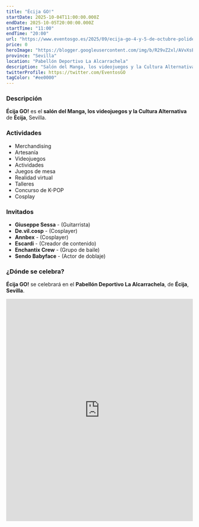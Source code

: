 ```yaml
---
title: "Écija GO!"
startDate: 2025-10-04T11:00:00.000Z
endDate: 2025-10-05T20:00:00.000Z
startTime: "11:00"
endTime: "20:00"
url: "https://www.eventosgo.es/2025/09/ecija-go-4-y-5-de-octubre-polideportivo.html"
price: 0
heroImage: "https://blogger.googleusercontent.com/img/b/R29vZ2xl/AVvXsEg81w37Nn8AaBofK57WR1R6jCsISJ5RoG7hkT1M2eAslWiCb50csaf8BhYAL5NYkOqvXE0LHI_ruBuEUtuV_srrhfx9542z2HzTjn_XmJlxrUZb5xPAbX5460KDZLloiLt6uoOTmeA4ftZWnkA0pnMx2w8-hNllN5f8iR1prj9f-JvIC4Mlx5wraq6-nUU7/s600/POSTER%20DEFINITIVO%20-%20copia.jpg"
province: "Sevilla"
location: "Pabellón Deportivo La Alcarrachela"
description: "Salón del Manga, los videojuegos y la Cultura Alternativa de Écija"
twitterProfile: https://twitter.com/EventosGO
tagColor: "#ee0000"
---
```


### Descripción

**Écija GO!** es el **salón del Manga, los videojuegos y la Cultura Alternativa** de **Écija**, Sevilla.

### Actividades

+ Merchandising
+ Artesanía
+ Videojuegos
+ Actividades
+ Juegos de mesa
+ Realidad virtual
+ Talleres
+ Concurso de K-POP
+ Cosplay

### Invitados

+ **Giuseppe Sessa** - (Guitarrista)
+ **De.vil.cosp** - (Cosplayer)
+ **Annbex** - (Cosplayer)
+ **Escardi** - (Creador de contenido)
+ **Enchantix Crew** - (Grupo de baile)
+ **Sendo Babyface** - (Actor de doblaje)

### ¿Dónde se celebra?

**Écija GO!** se celebrará en el **Pabellón Deportivo La Alcarrachela**, de **Écija**, **Sevilla**.
<iframe src="https://www.google.com/maps/embed?pb=!1m18!1m12!1m3!1d3163.939919422548!2d-5.078313823786624!3d37.532913526054784!2m3!1f0!2f0!3f0!3m2!1i1024!2i768!4f13.1!3m3!1m2!1s0xd12caa13c95fd6b%3A0x2a777213f390a7ed!2sPolideportivo%20La%20Alcarrachela!5e0!3m2!1ses!2ses!4v1758532974501!5m2!1ses!2ses" width="100%" height="600" style="border:0;" allowfullscreen="" loading="lazy" referrerpolicy="no-referrer-when-downgrade"></iframe>
